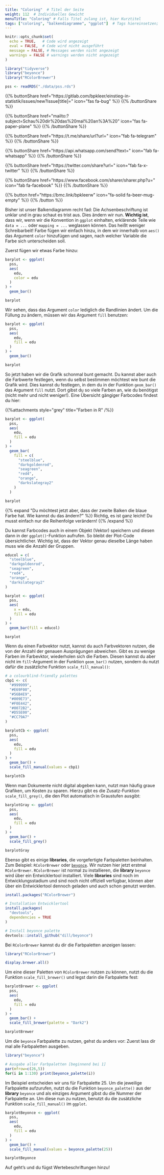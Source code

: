 ```yaml
---
title: "Coloring"  # Titel der Seite
weight: 112  # Individuelles Gewicht 
menuTitle: "Coloring" # Falls Titel zulang ist, hier Kurztitel
tags: ["coloring", "balkendiagramme", "ggplot"]  # Tags hiereinsetzen; Kurzwort, was auf der Seite passsiert
---
```


```r
knitr::opts_chunk$set(
  echo = TRUE,   # Code wird angezeigt
  eval = FALSE,  # Code wird nicht ausgeführt
  message = FALSE, # Messages werden nicht angezeigt
  warnings = FALSE # warnings werden nicht angezeigt
)

library("tidyverse")
library("beyonce")
library("RColorBrewer")

pss <- readRDS("./data/pss.rds")
```

{{% buttonShare href=\"https\:\/\/gitlab.com\/bpkleer\/einstieg-in-statistik\/issues\/new?issue[title]=\" icon=\"fas fa-bug\" %}} {{% /buttonShare %}} 

{{% buttonShare href=\"mailto\:?subject=Schau\%20dir\%20das\%20mal\%20an\%3A\%20\" icon=\"fas fa-paper-plane\" %}} {{% /buttonShare %}}

{{% buttonShare href=\"https\:\/\/t.me\/share\/url?url=\" icon=\"fab fa-telegram\" %}} {{% /buttonShare %}}

{{% buttonShare href=\"https\:\/\/api.whatsapp.com\/send?text=\" icon=\"fab fa-whatsapp\" %}} {{% /buttonShare %}}

{{% buttonShare href=\"https\:\/\/twitter.com\/share?url=\" icon=\"fab fa-x-twitter\" %}} {{% /buttonShare %}}

{{% buttonShare href=\"https\:\/\/www.facebook.com\/sharer\/sharer.php?u=\" icon=\"fab fa-facebook\" %}} {{% /buttonShare %}}

{{% button href=\"https\:\/\/bmc.link\/bpkleerw\" icon=\"fa-solid fa-beer-mug-empty\" %}} {{% /button %}}

Bisher ist unser Balkendiagramm recht fad: Die Achsenbeschriftung ist unklar und in grau schaut es trist aus. Dies ändern wir nun. **Wichtig ist**, dass wir, wenn wir die Konvention in `ggplot` einhalten, erklärende Teile wie `data = ...` oder `mapping = ...` weglassen können. Das heißt weniger Schreibarbeit! Farbe fügen wir einfach hinzu, in dem wir innerhalb von `aes()` das Argument `color` hinzufügen und sagen, nach welcher Variable die Farbe sich unterscheiden soll. 

Zuerst fügen wir etwas Farbe hinzu:
```r
barplot <- ggplot(
  pss, 
  aes(
    edu, 
    color = edu
  )
) +
  geom_bar()

barplot
```

Wir sehen, dass das Argument `color` lediglich die Randlinien ändert. Um die Füllung zu ändern, müssen wir das Argument `fill` benutzen:
```r
barplot <- ggplot(
  pss, 
  aes(
    edu, 
    fill = edu
  )
) +
  geom_bar() 

barplot
```

So jetzt haben wir die Grafik schonmal bunt gemacht. Du kannst aber auch die Farbwerte festlegen, wenn du selbst bestimmen möchtest wie bunt die Grafik wird. Dies kannst du festlegen, in dem du in der Funktion `geom_bar()` das Argument `fill` nutzt. Dort gibst du so viele Farben an, wie du benötigst (nicht mehr und nicht weniger!). Eine Übersicht gängiger Farbcodes findest du hier: 
 
{{%attachments style=\"grey\" title=\"Farben in R\" /%}}

```r
barplot <- ggplot(
  pss, 
  aes(
    edu, 
    fill = edu
  )
) +
  geom_bar(
    fill = c(
      "steelblue", 
      "darkgoldenrod",
      "seagreen", 
      "red4", 
      "orange",
      "darkslategray2"
    )
  ) 

barplot
```

{{% expand \"Du möchtest jetzt aber, dass der zweite Balken die blaue Farbe hat. Wie kannst du das ändern?\" %}}
Richtig, es ist ganz leicht! Du musst einfach nur die Reihenfolge verändern!
{{% /expand %}}

Du kannst Farbcodes auch in einem Objekt (Vektor) speichern und diesen dann in der `ggplot()`-Funktion aufrufen. So bleibt der Plot-Code übersichtlicher. Wichtig ist, dass der Vektor genau dieselbe Länge haben muss wie die Anzahl der Gruppen.
```r
educol = c(
  "steelblue", 
  "darkgoldenrod",
  "seagreen", 
  "red4", 
  "orange",
  "darkslategray2"
)

barplot <- ggplot(
  pss, 
  aes(
    x = edu, 
    fill = edu
  )
) +
  geom_bar(fill = educol) 

barplot
```

Wenn du einen Farbvektor nutzt, kannst du auch Farbvektoren nutzen, die von der Anzahl der genauen Ausprägungen abweichen. Gibt es zu wenige Farben im Farbevktor, wiederholen sich die Farben. Diesen kannst du aber nicht im `fill`-Argument in der Funktion `geom_bar()` nutzen, sondern du nutzt dafür die zusätzliche Funktion `scale_fill_manual()`:
```r
# a colourblind-friendly palettes
cbp1 <- c(
  "#999999", 
  "#E69F00",
  "#56B4E9",
  "#009E73",
  "#F0E442", 
  "#0072B2",
  "#D55E00",
  "#CC79A7"
)

barplotCb <- ggplot(
  pss, 
  aes(
    edu, 
    fill = edu
  )
) + 
  geom_bar() +
  scale_fill_manual(values = cbp1)

barplotCb
```

Wenn man Dokumente nicht digital abgeben kann, nutzt man häufig graue Grafiken, um Kosten zu sparen. Hierzu gibt es die Zusatz-Funktion `scale_fill_grey()`, die den Plot automatisch in Graustufen ausgibt:
```r
barplotGray <- ggplot(
  pss, 
  aes(
    edu, 
    fill = edu
  )
) + 
  geom_bar() +
  scale_fill_grey()

barplotGray
```

Ebenso gibt es einige **libraries**, die vorgefertigte Farbpaletten beinhalten. Zum Beispiel: `RColorBrewer` oder [`beyonce`](https://github.com/dill/beyonce). Wir nutzen hier jetzt erstmal `RColorBrewer`. `RColorBrewer` ist normal zu installieren, die **library** `beyonce` wird über ein Entwicklertool installiert. Viele **libraries** sind noch im Entwicklungsstadium und sind noch nicht offiziell verfügbar, können aber über ein Entwicklertool dennoch geladen und auch schon genutzt werden. 

```r
install.packages("RColorBrewer")

# Installation Entwicklertool
install.packages(
  "devtools",
  dependencies = TRUE
)

# Install beyonce palette
devtools::install_github("dill/beyonce")
```

Bei `RColorBrewer` kannst du dir die Farbpaletten anzeigen lassen:
```r
library("RColorBrewer")

display.brewer.all()
```

Um eine dieser Paletten von `RColorBrewer` nutzen zu können, nutzt du die Funktion `scale_fill_brewer()` und legst darin die Farbpalette fest:
```r
barplotBrewer <- ggplot(
  pss, 
  aes(
    edu, 
    fill = edu
  )
) + 
  geom_bar() +
  scale_fill_brewer(palette = "Dark2")

barplotBrewer
```

Um die `beyonce` Farbpalette zu nutzen, gehst du anders vor: Zuerst lass dir mal alle Farbpaletten ausgeben.

```r
library("beyonce")

# Ausgabe aller Farbpaletten [beginnend bei 1]
par(mfrow=c(26,5))
for(i in 1:130) print(beyonce_palette(i))
```

Im Beispiel entscheiden wir uns für Farbpalette 25. Um die jeweilige Farbpalette aufzurufen, nutzt du die Funktion `beyonce_palette()` aus der **library** `beyonce` und als einziges Argument gibst du die Nummer der Farbpalette an. Um diese nun zu nutzen, benutzt du die zusätzliche Funktion `scale_fill_manual()` im `ggplot`.

```r
barplotBeyonce <- ggplot(
  pss, 
  aes(
    edu, 
    fill = edu
  )
) +
  geom_bar() +
  scale_fill_manual(values = beyonce_palette(25)) 

barplotBeyonce

```

Auf geht's und du fügst Wertebeschriftungen hinzu!